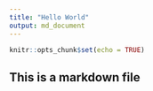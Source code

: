 ```yaml
---
title: "Hello World"
output: md_document
---
```


```r
knitr::opts_chunk$set(echo = TRUE)
```
## This is a markdown file

